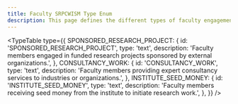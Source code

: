 ```yaml
---
title: Faculty SRPCWISM Type Enum
description: This page defines the different types of faculty engagements in Sponsored Research Projects, Consultancy Work, and Institute Seed Money initiatives.
---
```


<TypeTable
  type={{
    SPONSORED_RESEARCH_PROJECT: {
      id: 'SPONSORED_RESEARCH_PROJECT',
      type: 'text',
      description: 'Faculty members engaged in funded research projects sponsored by external organizations.',
    },
    CONSULTANCY_WORK: {
      id: 'CONSULTANCY_WORK',
      type: 'text',
      description: 'Faculty members providing expert consultancy services to industries or organizations.',
    },
    INSTITUTE_SEED_MONEY: {
      id: 'INSTITUTE_SEED_MONEY',
      type: 'text',
      description: 'Faculty members receiving seed money from the institute to initiate research work.',
    },
  }}
/>
